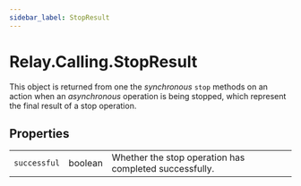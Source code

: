 ```yaml
---
sidebar_label: StopResult
---
```


# Relay.Calling.StopResult

This object is returned from one the _synchronous_ `stop` methods on an action when an _asynchronous_ operation is being stopped, which represent the final result of a stop operation.


## Properties

|    |   |   |
| -: | - | - |
| `successful` | <span class="method-prop-type">boolean</span> | Whether the stop operation has completed successfully. |
